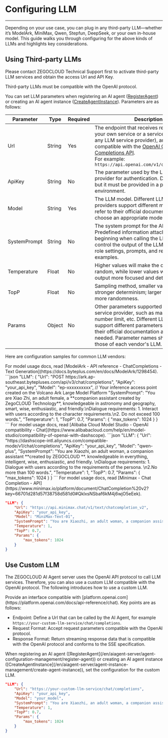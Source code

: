 # Configuring LLM

---

Depending on your use case, you can plug in any third-party LLM—whether it’s ModelArk, MiniMax, Qwen, Stepfun, DeepSeek, or your own in-house model. This guide walks you through configuring for the above kinds of LLMs and highlights key considerations.

## Using Third-party LLMs

<Note title="Note">
Please contact ZEGOCLOUD Technical Support first to activate third-party LLM services and obtain the access Url and API Key.

Third-party LLMs must be compatible with the OpenAI protocol.
</Note>

You can set LLM parameters when registering an AI agent ([RegisterAgent](en/aiagent-server/agent-configuration-management/register-agent)) or creating an AI agent instance ([CreateAgentInstance](/en/aiagent-server/agent-instance-management/create-agent-instance)). Parameters are as follows:

| Parameter       | Type            | Required | Description                                                                                                                                                  |
|-----------------|-----------------|----------|--------------------------------------------------------------------------------------------------------------------------------------------------------------|
| Url             | String          | Yes      | The endpoint that receives requests (can be your own service or a service provided by any LLM service provider), and must be compatible with the [OpenAI Chat Completions API](https://platform.openai.com/docs/api-reference/chat).<br/>For example: `https://api.openai.com/v1/chat/completions`                                                                |
| ApiKey          | String          | No       | The parameter used by the LLM service provider for authentication. Default is empty, but it must be provided in a production environment.             |
| Model           | String          | Yes      | The LLM model. Different LLM service providers support different models, please refer to their official documentation to choose an appropriate model. |
| SystemPrompt    | String          | No       | The system prompt for the AI agent. Predefined information attached at the beginning when calling the LLM, used to control the output of the LLM. It can include role settings, prompts, and response examples.   |
| Temperature     | Float           | No       | Higher values will make the output more random, while lower values will make the output more focused and deterministic.    |
| TopP            | Float           | No       | Sampling method, smaller values result in stronger determinism; larger values result in more randomness.    |
| Params          | Object          | No       | Other parameters supported by the LLM service provider, such as maximum Token number limit, etc. Different LLM providers support different parameters, please refer to their official documentation and fill in as needed. <Note title="Note">Parameter names should match those of each vendor's LLM.</Note> |

Here are configuration samples for common LLM vendors:

<Tabs>
<Tab title="ModelArk">
For model usage docs, read [ModelArk - API reference - ChatCompletions - Text Generation](https://docs.byteplus.com/en/docs/ModelArk/1298454).
```json
"LLM": {
    "Url": "POST https://ark.ap-southeast.bytepluses.com/api/v3/chat/completions",
    "ApiKey": "your_api_key",
    "Model": "ep-xxxxxxxxxx",    // Your inference access point created on the Volcano Ark Large Model Platform
    "SystemPrompt": "You are Xiao Zhi, an adult female, a **companion assistant created by ZegoCLOUD Technology**, knowledgeable in astronomy and geography, smart, wise, enthusiastic, and friendly.\nDialogue requirements: 1. Interact with users according to the character requirements.\n2. Do not exceed 100 words.",
    "Temperature": 1,
    "TopP": 0.7,
    "Params": {
        "max_tokens": 1024
    }
}
```
</Tab>
<Tab title="Qwen">
For model usage docs, read [Alibaba Cloud Model Studio - OpenAI compatibility - Chat](https://www.alibabacloud.com/help/en/model-studio/compatibility-of-openai-with-dashscope).
```json
"LLM": {
    "Url": "https://dashscope-intl.aliyuncs.com/compatible-mode/v1/chat/completions",
    "ApiKey": "your_api_key",
    "Model": "qwen-plus",
    "SystemPrompt": "You are Xiaozhi, an adult woman, a companion assistant **created by ZEGOCLOUD **. knowledgeable in everything, intelligent, wise, enthusiastic, and friendly. \nDialogue requirements: 1. Dialogue with users according to the requirements of the persona. \n2.No more than 100 words.",
    "Temperature": 1,
    "TopP": 0.7,
    "Params": {
        "max_tokens": 1024
    }
}
```
</Tab>
<Tab title="Minimax">
For model usage docs, read [Minimax - Chat Completion - API](https://www.minimax.io/platform/document/ChatCompletion%20v2?key=66701d281d57f38758d581d0#QklxsNSbaf6kM4j6wjO5eEek).

```json
"LLM": {
    "Url": "https://api.minimax.chat/v1/text/chatcompletion_v2",
    "ApiKey": "your_api_key",
    "Model": "MiniMax-Text-01",
    "SystemPrompt": "You are Xiaozhi, an adult woman, a companion assistant **created by ZEGOCLOUD **. knowledgeable in everything, intelligent, wise, enthusiastic, and friendly. \nDialogue requirements: 1. Dialogue with users according to the requirements of the persona. \n2.No more than 100 words.",
    "Temperature": 1,
    "TopP": 0.7,
    "Params": {
        "max_tokens": 1024
    }
}
```
</Tab>
</Tabs>

## Use Custom LLM

The ZEGOCLOUD AI Agent server uses the OpenAI API protocol to call LLM services. Therefore, you can also use a custom LLM compatible with the OpenAI protocol. The following introduces how to use a custom LLM.

<Steps>
<Step title="Create a service compatible with the OpenAI API protocol">
Provide an interface compatible with [platform.openai.com](https://platform.openai.com/docs/api-reference/chat). Key points are as follows:

- Endpoint: Define a Url that can be called by the AI Agent, for example `https://your-custom-llm-service/chat/completions`.
- Request Format: Accept request parameters compatible with the OpenAI protocol.
- Response Format: Return streaming response data that is compatible with the OpenAI protocol and conforms to the SSE specification.
</Step>
<Step title="Configure the custom LLM">
When registering an AI agent ([RegisterAgent](/en/aiagent-server/agent-configuration-management/register-agent)) or creating an AI agent instance ([CreateAgentInstance](/en/aiagent-server/agent-instance-management/create-agent-instance)), set the configuration for the custom LLM.

```json
"LLM": {
    "Url": "https://your-custom-llm-service/chat/completions",
    "ApiKey": "your_api_key",
    "Model": "your_model",
    "SystemPrompt": "You are Xiaozhi, an adult woman, a companion assistant **created by ZEGOCLOUD **. knowledgeable in everything, intelligent, wise, enthusiastic, and friendly. \nDialogue requirements: 1. Dialogue with users according to the requirements of the persona. \n2.No more than 100 words.",
    "Temperature": 1,
    "TopP": 0.7,
    "Params": {
        "max_tokens": 1024
    }
}

```
</Step>
</Steps>

